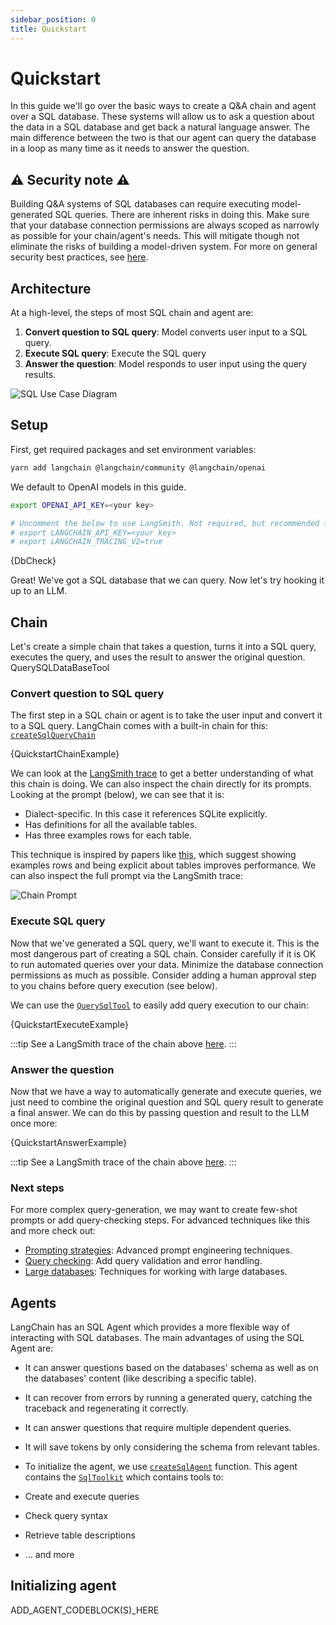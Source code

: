 ```yaml
---
sidebar_position: 0
title: Quickstart
---
```


# Quickstart

In this guide we'll go over the basic ways to create a Q&A chain and agent over a SQL database.
These systems will allow us to ask a question about the data in a SQL database and get back a natural language answer.
The main difference between the two is that our agent can query the database in a loop as many time as it needs to answer the question.

## ⚠️ Security note ⚠️

Building Q&A systems of SQL databases can require executing model-generated SQL queries. There are inherent risks in doing this.
Make sure that your database connection permissions are always scoped as narrowly as possible for your chain/agent's needs.
This will mitigate though not eliminate the risks of building a model-driven system. For more on general security best practices, see [here](/docs/security).

## Architecture

At a high-level, the steps of most SQL chain and agent are:

1. **Convert question to SQL query**: Model converts user input to a SQL query.
2. **Execute SQL query**: Execute the SQL query
3. **Answer the question**: Model responds to user input using the query results.

![SQL Use Case Diagram](/img/sql_usecase.png)

## Setup

First, get required packages and set environment variables:


<IntegrationInstallTooltip></IntegrationInstallTooltip>

```bash npm2yarn
yarn add langchain @langchain/community @langchain/openai
```

We default to OpenAI models in this guide.

```bash
export OPENAI_API_KEY=<your key>

# Uncomment the below to use LangSmith. Not required, but recommended for debugging and observability.
# export LANGCHAIN_API_KEY=<your key>
# export LANGCHAIN_TRACING_V2=true
```


<CodeBlock language="typescript">{DbCheck}</CodeBlock>

Great! We've got a SQL database that we can query. Now let's try hooking it up to an LLM.

## Chain

Let's create a simple chain that takes a question, turns it into a SQL query, executes the query, and uses the result to answer the original question.
QuerySQLDataBaseTool

### Convert question to SQL query

The first step in a SQL chain or agent is to take the user input and convert it to a SQL query. LangChain comes with a built-in chain for this: [`createSqlQueryChain`](https://api.js.langchain.com/functions/langchain_chains_sql_db.createSqlQueryChain.html)


<CodeBlock language="typescript">{QuickstartChainExample}</CodeBlock>

We can look at the [LangSmith trace](https://smith.langchain.com/public/6d8f0213-9f02-498e-aeb2-ec774e324e2c/r) to get a better understanding of what this chain is doing.
We can also inspect the chain directly for its prompts. Looking at the prompt (below), we can see that it is:

- Dialect-specific. In this case it references SQLite explicitly.
- Has definitions for all the available tables.
- Has three examples rows for each table.

This technique is inspired by papers like [this](https://arxiv.org/pdf/2204.00498.pdf), which suggest showing examples rows and being explicit about tables improves performance.
We can also inspect the full prompt via the LangSmith trace:

![Chain Prompt](/img/sql_quickstart_langsmith_prompt.png)

### Execute SQL query

Now that we've generated a SQL query, we'll want to execute it.
This is the most dangerous part of creating a SQL chain. Consider carefully if it is OK to run automated queries over your data.
Minimize the database connection permissions as much as possible.
Consider adding a human approval step to you chains before query execution (see below).

We can use the [`QuerySqlTool`](https://api.js.langchain.com/classes/langchain_tools_sql.QuerySqlTool.html) to easily add query execution to our chain:


<CodeBlock language="typescript">{QuickstartExecuteExample}</CodeBlock>

:::tip
See a LangSmith trace of the chain above [here](https://smith.langchain.com/public/3cbcf6f2-a55b-4701-a2e3-9928e4747328/r).
:::

### Answer the question

Now that we have a way to automatically generate and execute queries, we just need to combine the original question and SQL query result to generate a final answer.
We can do this by passing question and result to the LLM once more:


<CodeBlock language="typescript">{QuickstartAnswerExample}</CodeBlock>

:::tip
See a LangSmith trace of the chain above [here](https://smith.langchain.com/public/d130ce1f-1fce-4192-921e-4b522884ec1a/r).
:::

### Next steps

For more complex query-generation, we may want to create few-shot prompts or add query-checking steps. For advanced techniques like this and more check out:

- [Prompting strategies](/docs/use_cases/sql/prompting): Advanced prompt engineering techniques.
- [Query checking](/docs/use_cases/sql/query_checking): Add query validation and error handling.
- [Large databases](/docs/use_cases/sql/large_db): Techniques for working with large databases.

## Agents

LangChain has an SQL Agent which provides a more flexible way of interacting with SQL databases. The main advantages of using the SQL Agent are:

- It can answer questions based on the databases' schema as well as on the databases' content (like describing a specific table).
- It can recover from errors by running a generated query, catching the traceback and regenerating it correctly.
- It can answer questions that require multiple dependent queries.
- It will save tokens by only considering the schema from relevant tables.
- To initialize the agent, we use [`createSqlAgent`](https://api.js.langchain.com/functions/langchain_agents_toolkits_sql.createSqlAgent.html) function.
  This agent contains the [`SqlToolkit`](https://api.js.langchain.com/classes/langchain_agents_toolkits_sql.SqlToolkit.html) which contains tools to:

- Create and execute queries
- Check query syntax
- Retrieve table descriptions
- … and more

## Initializing agent

ADD_AGENT_CODEBLOCK(S)\_HERE
